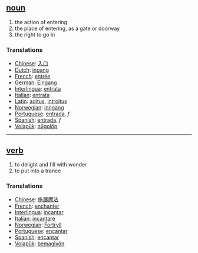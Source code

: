 == [[noun]] == 
# the action of entering
# the place of entering, as a gate or doorway
# the right to go in

=== Translations ===
*[[Chinese]]: [[入口]]
*[[Dutch]]: [[ingang]]
*[[French]]: [[entrée]]
*[[German]]: [[Eingang]]
*[[Interlingua]]: [[entrata]]
*[[Italian]]: [[entrata]]
*[[Latin]]: [[aditus]], [[introitus]]
*[[Norwegian]]: [[inngang]]
*[[Portuguese]]: [[entrada]], ''f''
*[[Spanish]]: [[entrada]], ''f''
*[[Volapük]]: [[nügolöp]]

----

== [[verb]] == 
# to delight and fill with wonder
# to put into a trance 

=== Translations ===
*[[Chinese]]: [[施展魔法]]
*[[French]]: [[enchanter]]
*[[Interlingua]]: [[incantar]]
*[[Italian]]: [[incantare]]
*[[Norwegian]]: [[Fortryll]]
*[[Portuguese]]: [[encantar]]
*[[Spanish]]: [[encantar]]
*[[Volapük]]: [[bemagivön]]